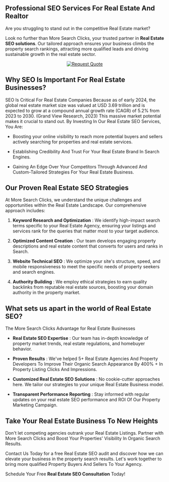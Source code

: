 Professional SEO Services For Real Estate And Realtor
-----------------------------------------------------

Are you struggling to stand out in the competitive Real Estate market?

Look no further than More Search Clicks, your trusted partner in **Real Estate SEO solutions**. Our tailored approach ensures your business climbs the property search rankings, attracting more qualified leads and driving sustainable growth in the real estate sector.


<center>
  <a href="/contact">
    <img src="/button_request-quote.png" alt="Request Quote" />
  </a>
</center>

Why SEO Is Important For Real Estate Businesses?
------------------------------------------------

SEO Is Critical For Real Estate Companies Because as of early 2024, the global real estate market size was valued at USD 3.69 trillion and is expected to grow at a compound annual growth rate (CAGR) of 5.2% from 2023 to 2030. (Grand View Research, 2023) This massive market potential makes it crucial to stand out. By Investing In Our Real Estate SEO Services, You Are:

*   Boosting your online visibility to reach more potential buyers and sellers actively searching for properties and real estate services.
    
*   Establishing Credibility And Trust For Your Real Estate Brand In Search Engines.
    
*   Gaining An Edge Over Your Competitors Through Advanced And Custom-Tailored Strategies For Your Real Estate Business.
    

Our Proven Real Estate SEO Strategies
-------------------------------------

At More Search Clicks, we understand the unique challenges and opportunities within the Real Estate Landscape. Our comprehensive approach includes:

1.  **Keyword Research and Optimization** : We identify high-impact search terms specific to your Real Estate Agency, ensuring your listings and services rank for the queries that matter most to your target audience.
    
2.  **Optimized Content Creation** : Our team develops engaging property descriptions and real estate content that converts for users and ranks in Search.
    
3.  **Website Technical SEO** : We optimize your site's structure, speed, and mobile responsiveness to meet the specific needs of property seekers and search engines.
    
4.  **Authority Building** : We employ ethical strategies to earn quality backlinks from reputable real estate sources, boosting your domain authority in the property market.
    

What sets us apart in the world of Real Estate SEO?
-----------------------------------------------------------

The More Search Clicks Advantage for Real Estate Businesses

*   **Real Estate SEO Expertise** : Our team has in-depth knowledge of property market trends, real estate regulations, and homebuyer behavior.
    
*   **Proven Results** : We've helped 5+ Real Estate Agencies And Property Developers To Improve Their Organic Search Appearance By 400% + In Property Listing Clicks And Impressions.
    
*   **Customized Real Estate SEO Solutions** : No cookie-cutter approaches here. We tailor our strategies to your unique Real Estate Business model.
    
*   **Transparent Performance Reporting** : Stay informed with regular updates on your real estate SEO performance and ROI Of Our Property Marketing Campaign.
    

Take Your Real Estate Business To New Heights 
----------------------------------------------

Don't let competing agencies outrank your Real Estate Listings. Partner with More Search Clicks and Boost Your Properties' Visibility In Organic Search Results.

Contact Us Today for a free Real Estate SEO audit and discover how we can elevate your business in the property search results. Let's work together to bring more qualified Property Buyers And Sellers To Your Agency.

Schedule Your Free **Real Estate SEO Consultation** Today!